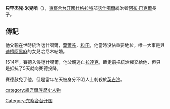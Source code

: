 '''只罕杰兒·米兒咱'''（{{bd|1472年||1515年}}），[[東察合台汗國|東察合台汗國]][[杜格拉特|杜格拉特]]部[[喀什噶爾|喀什噶爾]]統治者[[阿布·巴克爾|阿布·巴克爾]]長子。

==傳記==
他父親在世時統治喀什噶爾，[[葉爾羌|葉爾羌]]，[[和田|和田]]，他當時没佔重要地位，唯一大事是與[[速檀阿黑麻|速檀阿黑麻]]的女兒哈尼木結婚。

1514年，賽德入侵喀什噶爾，他父親逃亡[[拉達克|拉達克]]，臨走前把統治權交給他，但只是抵抗了5天就向賽德投降。

賽德赦免了他，但是當年冬天被身分不明人士刺殺於[[英吉沙|英吉沙]]。

[[category:維吾爾族歷史人物|category:維吾爾族歷史人物]]
[[Category:东察合台汗国|Category:东察合台汗国]]